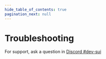 ```yaml
---
hide_table_of_contents: true
pagination_next: null
---
```


# Troubleshooting

For support, ask a question in
[Discord #dev-sui](https://discord.com/channels/841525135311634443/1134016553759821894)
